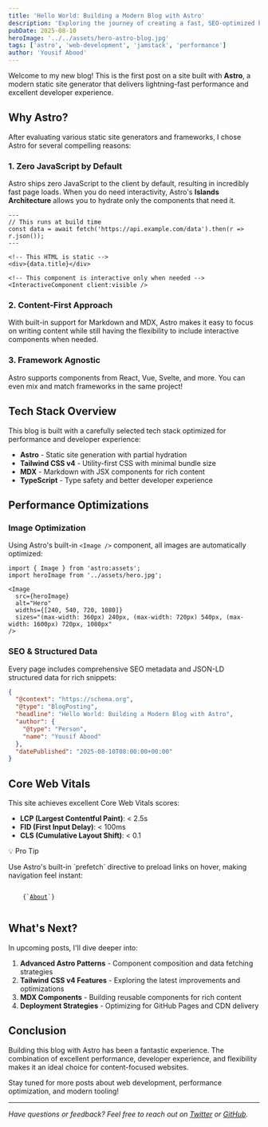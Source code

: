 ```yaml
---
title: 'Hello World: Building a Modern Blog with Astro'
description: 'Exploring the journey of creating a fast, SEO-optimized blog using Astro, Tailwind CSS, and modern web technologies'
pubDate: 2025-08-10
heroImage: '../../assets/hero-astro-blog.jpg'
tags: ['astro', 'web-development', 'jamstack', 'performance']
author: 'Yousif Abood'
---
```



Welcome to my new blog! This is the first post on a site built with **Astro**, a modern static site generator that delivers lightning-fast performance and excellent developer experience.

## Why Astro?

After evaluating various static site generators and frameworks, I chose Astro for several compelling reasons:

### 1. Zero JavaScript by Default

Astro ships zero JavaScript to the client by default, resulting in incredibly fast page loads. When you do need interactivity, Astro's **Islands Architecture** allows you to hydrate only the components that need it.

```astro
---
// This runs at build time
const data = await fetch('https://api.example.com/data').then(r => r.json());
---

<!-- This HTML is static -->
<div>{data.title}</div>

<!-- This component is interactive only when needed -->
<InteractiveComponent client:visible />
```

### 2. Content-First Approach

With built-in support for Markdown and MDX, Astro makes it easy to focus on writing content while still having the flexibility to include interactive components when needed.

### 3. Framework Agnostic

Astro supports components from React, Vue, Svelte, and more. You can even mix and match frameworks in the same project!

## Tech Stack Overview

This blog is built with a carefully selected tech stack optimized for performance and developer experience:

- **Astro** - Static site generation with partial hydration
- **Tailwind CSS v4** - Utility-first CSS with minimal bundle size
- **MDX** - Markdown with JSX components for rich content
- **TypeScript** - Type safety and better developer experience

## Performance Optimizations

### Image Optimization

Using Astro's built-in `<Image />` component, all images are automatically optimized:

```astro
import { Image } from 'astro:assets';
import heroImage from '../assets/hero.jpg';

<Image 
  src={heroImage} 
  alt="Hero" 
  widths={[240, 540, 720, 1080]}
  sizes="(max-width: 360px) 240px, (max-width: 720px) 540px, (max-width: 1600px) 720px, 1080px"
/>
```

### SEO & Structured Data

Every page includes comprehensive SEO metadata and JSON-LD structured data for rich snippets:

```json
{
  "@context": "https://schema.org",
  "@type": "BlogPosting",
  "headline": "Hello World: Building a Modern Blog with Astro",
  "author": {
    "@type": "Person",
    "name": "Yousif Abood"
  },
  "datePublished": "2025-08-10T08:00:00+00:00"
}
```

## Core Web Vitals

This site achieves excellent Core Web Vitals scores:

- **LCP (Largest Contentful Paint)**: < 2.5s
- **FID (First Input Delay)**: < 100ms
- **CLS (Cumulative Layout Shift)**: < 0.1

<div class="my-8 rounded-lg border-l-4 border-accent bg-accent/10 p-4">
  <p class="font-semibold">💡 Pro Tip</p>
  <p class="mt-2">Use Astro's built-in `prefetch` directive to preload links on hover, making navigation feel instant:</p>
  <code class="mt-2 block rounded bg-gray-900 p-2 text-sm text-gray-100">
    {`<a href="/about" data-astro-prefetch>About</a>`}
  </code>
</div>

## What's Next?

In upcoming posts, I'll dive deeper into:

1. **Advanced Astro Patterns** - Component composition and data fetching strategies
2. **Tailwind CSS v4 Features** - Exploring the latest improvements and optimizations
3. **MDX Components** - Building reusable components for rich content
4. **Deployment Strategies** - Optimizing for GitHub Pages and CDN delivery

## Conclusion

Building this blog with Astro has been a fantastic experience. The combination of excellent performance, developer experience, and flexibility makes it an ideal choice for content-focused websites.

Stay tuned for more posts about web development, performance optimization, and modern tooling!

---

*Have questions or feedback? Feel free to reach out on [Twitter](https://twitter.com/yabood) or [GitHub](https://github.com/yabood).*